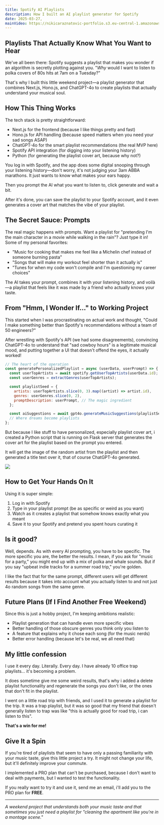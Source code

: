 ```yaml
---
title: Spotify AI Playlists
description: How I built an AI playlist generator for Spotify
date: 2025-03-27,
mainVideo: https://nikicaraznatovic-portfolio.s3.eu-central-1.amazonaws.com/blogs/spotify-ai-playlists/spotify-ai-playlist-video.mp4
---
```


## Playlists That Actually Know What You Want to Hear

We've all been there: Spotify suggests a playlist that makes you wonder if an algorithm is secretly plotting against you. "_Why_ would I want to listen to polka covers of 80s hits at 7am on a Tuesday?"

That's why I built this little weekend project—a playlist generator that combines Next.js, Hono.js, and ChatGPT-4o to create playlists that actually understand your musical soul.

## How This Thing Works

The tech stack is pretty straightforward:

- Next.js for the frontend (because I like things pretty and fast)
- Hono.js for API handling (because speed matters when you need your sad songs ASAP)
- ChatGPT-4o for the smart playlist recommendations (the real MVP here)
- Spotify API integration (for digging into your listening history)
- Python (for generating the playlist cover art, because why not?)

You log in with Spotify, and the app does some digital snooping through your listening history—don't worry, it's not judging your 3am ABBA marathons.
It just wants to know what makes your ears happy.

Then you prompt the AI what you want to listen to, click generate and wait a bit.

After it's done, you can save the playlist to your Spotify account, and it even generates a cover art that matches the vibe of your playlist.

## The Secret Sauce: Prompts

The real magic happens with prompts. Want a playlist for "pretending I'm the main character in a movie while walking in the rain"? Just type it in! Some of my personal favorites:

- "Music for cooking that makes me feel like a Michelin chef instead of someone burning pasta"
- "Songs that will make my workout feel shorter than it actually is"
- "Tunes for when my code won't compile and I'm questioning my career choices"

The AI takes your prompt, combines it with your listening history, and voilà—a playlist that feels like it was made by a friend who actually knows your taste.

## From "Hmm, I Wonder If..." to Working Project

This started when I was procrastinating on actual work and thought, "Could I make something better than Spotify's recommendations without a team of 50 engineers?"

After wrestling with Spotify's API (we had some disagreements), convincing ChatGPT-4o to understand that "sad cowboy hours" is a legitimate musical mood, and putting together a UI that doesn't offend the eyes, it actually worked!

```javascript
// The heart of the operation
const generatePersonalizedPlaylist = async (userData, userPrompt) => {
  const userTopArtists = await spotify.getUserTopArtists(userData.id);
  const userGenres = extractGenres(userTopArtists);

  const playlistSeed = {
    artists: userTopArtists.slice(0, 3).map((artist) => artist.id),
    genres: userGenres.slice(0, 2),
    promptDescription: userPrompt, // The magic ingredient
  };

  const aiSuggestions = await gpt4o.generateMusicSuggestions(playlistSeed);
  // Where dreams become playlists
};
```

But because I like stuff to have personalized, especially playlist cover art, i created a Python script
that is running on Flask server that generates the cover art for the playlist based on the prompt you entered.

It will get the image of the random artist from the playlist and then generated a
title text over it, that of course ChatGPT-4o generated.

<div className="flex justify-center">
  <div className="relative w-90 aspect-square">
    <Image src="https://nikicaraznatovic-portfolio.s3.eu-central-1.amazonaws.com/blogs/spotify-ai-playlists/hi-blog-cover.jpg" className="size-full" />
  </div>
</div>

## How to Get Your Hands On It

Using it is super simple:

1. Log in with Spotify
2. Type in your playlist prompt (be as specific or weird as you want)
3. Watch as it creates a playlist that somehow knows exactly what you meant
4. Save it to your Spotify and pretend you spent hours curating it

## Is it good?

Well, depends. As with every AI prompting, you have to be specific. The more specific you are, the better the results.
I mean, if you ask for "music for a party," you might end up with a mix of polka and whale sounds. But if you say "upbeat indie tracks for a summer road trip," you're golden.

I like the fact that for the same prompt, different users will get different results
because it takes into account what you actually listen to and not just 4o random songs from the same genre.

## Future Plans (If I Find Another Free Weekend)

Since this is just a hobby project, I'm keeping ambitions realistic:

- Playlist generation that can handle even more specific vibes
- Better handling of those obscure genres you think only you listen to
- A feature that explains why it chose each song (for the music nerds)
- Better error handling (because let's be real, we all need that)

## My little confession

I use it every day. Literally. Every day.
I have already 10 office trap playlists... it's becoming a problem.

It does sometime give me some weird results, that's why i added a delete playlist functionality and
regenerate the songs you don't like, or the ones that don't fit in the playlist.

I went on a little road trip with friends, and I used it to generate a playlist for the trip.
It was a trap playlist, but it was so good that my friend that doesn't generally listen to trap
was like "this is actually good for road trip, i can listen to this".

**That's a win for me!**

## Give It a Spin

If you're tired of playlists that seem to have only a passing familiarity with your music taste, give this little project a try. It might not change your life, but it'll definitely improve your commute.

I implemented a PRO plan that can't be purchased, because I don't want to deal with payments, but I wanted to test the functionality.

If you really want to try it and use it, send me an email, i'll add you to the PRO plan for **FREE**.

---

_A weekend project that understands both your music taste and that sometimes you just need a playlist for "cleaning the apartment like you're in a montage scene."_
